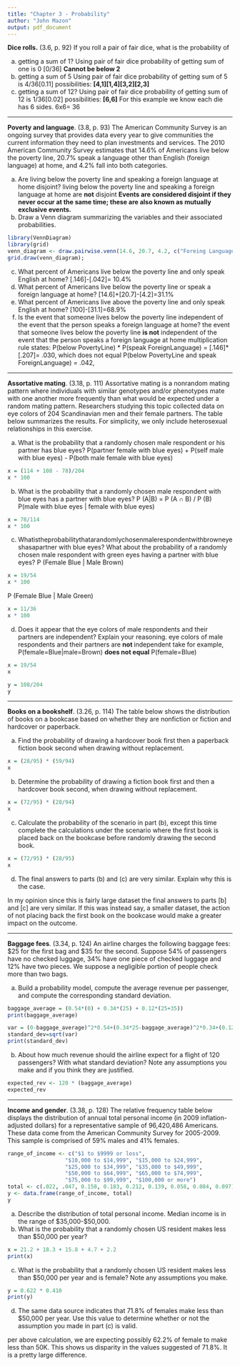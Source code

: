 ---
title: "Chapter 3 - Probability"
author: "John Mazon"
output: pdf_document
---

**Dice rolls.** (3.6, p. 92) If you roll a pair of fair dice, what is the probability of

(a) getting a sum of 1? Using pair of fair dice probability of getting sum of one is 0 [0/36] **Cannot be below 2**
(b) getting a sum of 5 Using pair of fair dice probability of getting sum of 5 is 4/36[0.11]
possibilities: **[4,1][1,4][3,2][2,3]**
(c) getting a sum of 12? Using pair of fair dice probability of getting sum of 12 is 1/36[0.02]
possibilities: **[6,6]**
For this example we know each die has 6 sides. 6x6= 36



--------------------------------------------------------------------------------

\clearpage

**Poverty and language**. (3.8, p. 93) The American Community Survey is an ongoing survey that provides data every year to give communities the current information they need to plan investments and services. The 2010 American Community Survey estimates that 14.6% of Americans live below the poverty line, 20.7% speak a language other than English (foreign language) at home, and 4.2% fall into both categories.

(a) Are living below the poverty line and speaking a foreign language at home disjoint?
living below the poverty line and speaking a foreign language at home are **not** disjoint
**Events are considered disjoint if they never occur at the same time; these are also known as mutually exclusive events. **
(b) Draw a Venn diagram summarizing the variables and their associated probabilities.
```{r}
library(VennDiagram)
library(grid)
venn_diagram <- draw.pairwise.venn(14.6, 20.7, 4.2, c("Foreing Language spoken", "Below poverty Line"), cat.dist=-0.295,  scale = FALSE);
grid.draw(venn_diagram);
```

(c) What percent of Americans live below the poverty line and only speak English at home? [.146]-[.042]= 10.4%
(d) What percent of Americans live below the poverty line or speak a foreign language at home? [14.6]+[20.7]-[4.2]=31.1%
(e) What percent of Americans live above the poverty line and only speak English at home?
[100]-[31.1]=68.9%
(f) Is the event that someone lives below the poverty line independent of the event that the person speaks a foreign language at home? the event that someone lives below the poverty line **is not** independent of the event that the person speaks a foreign language at home 
multiplication rule states:  P(below PovertyLine) * P(speak ForeignLanguage) = [.146]*[.207]= .030, which does not equal P(below PovertyLine and speak ForeignLanguage) = .042,





--------------------------------------------------------------------------------

\clearpage

**Assortative mating**. (3.18, p. 111) Assortative mating is a nonrandom mating pattern where individuals with similar genotypes and/or phenotypes mate with one another more frequently than what would be expected under a random mating pattern. Researchers studying this topic collected data on eye colors of 204 Scandinavian men and their female partners. The table below summarizes the results. For simplicity, we only include heterosexual relationships in this exercise.

\begin{center}
\begin{tabular}{ll  ccc c}
                                        &           & \multicolumn{3}{c}{\textit{Partner (female)}} \\
\cline{3-5}
                                        &           & Blue  & Brown     & Green     & Total \\
\cline{2-6}
                                        & Blue      & 78    & 23        & 13        & 114 \\
\multirow{2}{*}{\textit{Self (male)}}   & Brown     & 19    & 23        & 12        & 54 \\
                                        & Green     & 11    & 9         & 16        & 36 \\
\cline{2-6}
                                        & Total     & 108   & 55        & 41        & 204
\end{tabular}
\end{center}


(a) What is the probability that a randomly chosen male respondent or his partner has blue eyes?
P(partner female with blue eyes) + P(self male with blue eyes) - P(both male female with blue eyes)
```{r}
x = (114 + 108 - 78)/204
x * 100

```

(b) What is the probability that a randomly chosen male respondent with blue eyes has a partner with blue eyes?
P (A|B) = P (A ∩ B) / P (B)
P(male with blue eyes | female with blue eyes) 
```{r}
x = 78/114
x * 100

```

(c) Whatistheprobabilitythatarandomlychosenmalerespondentwithbrowneyeshasapartner with blue eyes? What about the probability of a randomly chosen male respondent with green eyes having a partner with blue eyes?
P (Female Blue | Male Brown) 

```{r}
x = 19/54
x * 100

```

P (Female Blue | Male Green)
```{r}
x = 11/36
x * 100

```

(d) Does it appear that the eye colors of male respondents and their partners are independent? Explain your reasoning.
eye colors of male respondents and their partners are **not **independent
take for example, 
P(female=Blue|male=Brown) **does not equal** P(female=Blue)

```{r}
x = 19/54
x

y = 108/204
y

```

--------------------------------------------------------------------------------

\clearpage

**Books on a bookshelf**. (3.26, p. 114) The table below shows the distribution of books on a bookcase
based on whether they are nonfiction or fiction and hardcover or paperback.

\begin{center}
\begin{tabular}{ll  cc c}
                                &           & \multicolumn{2}{c}{\textit{Format}} \\
\cline{3-4}
                                &           & Hardcover     & Paperback     & Total \\
\cline{2-5}
\multirow{2}{*}{\textit{Type}}  & Fiction   & 13            & 59            & 72 \\
                                & Nonfiction& 15            & 8             & 23 \\
\cline{2-5}
                                & Total     & 28            & 67            & 95 \\
\cline{2-5}
\end{tabular}
\end{center}

(a) Find the probability of drawing a hardcover book first then a paperback fiction book second when drawing without replacement.
```{r}
x = (28/95) * (59/94) 
x
```
(b) Determine the probability of drawing a fiction book first and then a hardcover book second, when drawing without replacement.
```{r}
x = (72/95) * (28/94)
x
```
(c) Calculate the probability of the scenario in part (b), except this time complete the calculations under the scenario where the first book is placed back on the bookcase before randomly drawing the second book.
```{r}
x = (72/95) * (28/95)
x
```
(d) The final answers to parts (b) and (c) are very similar. Explain why this is the case.

In my opinion since this is fairly large dataset the final answers to parts [b] and [c] are very similar. If this was instead say, a smaller dataset, the action of not placing back the first book on the bookcase would make a greater impact on the outcome. 



--------------------------------------------------------------------------------

\clearpage

**Baggage fees**. (3.34, p. 124) An airline charges the following baggage fees: $25 for the first bag and $35 for the second. Suppose 54% of passengers have no checked luggage, 34% have one piece of checked luggage and 12% have two pieces. We suppose a negligible portion of people check more than two bags.

(a) Build a probability model, compute the average revenue per passenger, and compute the corresponding standard deviation.
```{r}
baggage_average = (0.54*(0) + 0.34*(25) + 0.12*(25+35))
print(baggage_average)

var = (0-baggage_average)^2*0.54+(0.34*25-baggage_average)^2*0.34+(0.12*60-baggage_average)^2*0.12
standard_dev=sqrt(var)
print(standard_dev)

```


(b) About how much revenue should the airline expect for a flight of 120 passengers? With what standard deviation? Note any assumptions you make and if you think they are justified.
```{r}
expected_rev <- 120 * (baggage_average)
expected_rev
```


--------------------------------------------------------------------------------

\clearpage

**Income and gender**. (3.38, p. 128) The relative frequency table below displays the distribution of annual total personal income (in 2009 inflation-adjusted dollars) for a representative sample of 96,420,486 Americans. These data come from the American Community Survey for 2005-2009. This sample is comprised of 59% males and 41% females.

\begin{center}
\begin{tabular}{lr}
  \hline
\textit{Income}         & \textit{Total} \\
  \hline
\$1 to \$9,999 or loss  & 2.2\% \\
\$10,000 to \$14,999    & 4.7\% \\
\$15,000 to \$24,999    & 15.8\% \\
\$25,000 to \$34,999    & 18.3\% \\
\$35,000 to \$49,999    & 21.2\% \\
\$50,000 to \$64,999    & 13.9\% \\
\$65,000 to \$74,999    & 5.8\% \\
\$75,000 to \$99,999    & 8.4\% \\
\$100,000 or more       & 9.7\% \\
   \hline
\end{tabular}
\end{center}

```{r}
range_of_income <- c("$1 to $9999 or loss",
                  "$10,000 to $14,999", "$15,000 to $24,999",
                  "$25,000 to $34,999", "$35,000 to $49,999", 
                  "$50,000 to $64,999", "$65,000 to $74,999",
                  "$75,000 to $99,999", "$100,000 or more")
total <- c(.022, .047, 0.158, 0.183, 0.212, 0.139, 0.058, 0.084, 0.097)
y <- data.frame(range_of_income, total)
y

```

(a) Describe the distribution of total personal income.
Median income is in the range of $35,000-$50,000. 
(b) What is the probability that a randomly chosen US
resident makes less than $50,000 per year?
```{r}
x = 21.2 + 18.3 + 15.8 + 4.7 + 2.2
print(x)
```

(c) What is the probability that a randomly chosen US resident makes less than $50,000 per year and is female?
Note any assumptions you make.
```{r}
y = 0.622 * 0.410
print(y)
```

(d) The same data source indicates that 71.8% of females
make less than $50,000 per year. Use this value to determine whether or not the assumption you made in part (c) is valid.
 
per above calculation, we are expecting possibly 62.2% of female to make less than 50K. This shows us disparity in the values suggested of 71.8%. It is a pretty large difference.



